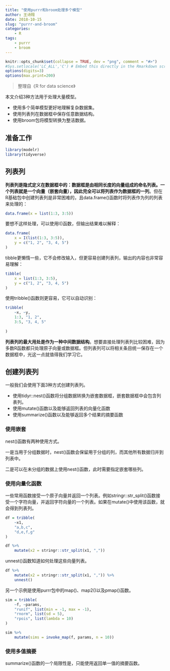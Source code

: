 ```yaml
---
title: "使用purrr和broom处理多个模型"
author: 王诗翔
date: 2018-10-15
slug: "purrr-and-broom"
categories: 
    - R
tags:
    - purrr
    - broom
---
```



```r
knitr::opts_chunk$set(collapse = TRUE, dev = "png", comment = "#>")
#Sys.setlocale('LC_ALL','C') # Embed this directly in the Rmarkdown script that contains the Chinese character comment
options(digits=3)
options(max.print=200)
```

> 整理自《R for data science》

本文介绍3种方法用于处理大量模型。

* 使用多个简单模型更好地理解复杂数据集。
* 使用列表列在数据框中保存任意数据结构。
* 使用broom包将模型转换为整洁数据。


## 准备工作

```r
library(modelr)
library(tidyverse)
```

## 列表列

**列表列是隐式定义在数据框中的：数据框是由相同长度的向量组成的命名列表。一个列表就是一个向量（嵌套向量），因此完全可以将列表作为数据框的一列**。但在R基础包中创建列表列是非常困难的，且data.frame()函数时将列表作为列的列表来处理的：

```r
data.frame(x = list(1:3, 3:5))
```

要想不这样处理，可以使用I()函数，但输出结果难以解释：

```r
data.frame(
    x = I(list(1:3, 3:5)),
    y = c("1, 2", "3, 4, 5")
)
```

tibble更懒惰一些，它不会修改输入，但更容易创建列表列，输出的内容也非常容易理解：

```r
tibble(
    x = list(1:3, 3:5),
    y = c("1, 2", "3, 4, 5")
)
```

使用tribble()函数则更容易，它可以自动识别：

```r
tribble(
    ~x, ~y,
    1:3, "1, 2",
    3:5, "3, 4, 5"
    
)
```

**列表列的最大用处是作为一种中间数据结构**。想要直接处理列表列比较困难，因为多数R函数都只处理原子向量或数据框。但列表列可以将相关条目统一保存在一个数据框中，光这一点就值得我们学习它。

## 创建列表列

一般我们会使用下面3种方式创建列表列。

* 使用tidyr::nest()函数将分组数据转换为嵌套数据框，嵌套数据框中会包含列表列。
* 使用mutate()函数以及能够返回列表的向量化函数
* 使用summarize()函数以及能够返回多个结果的摘要函数

### 使用嵌套

nest()函数有两种使用方式。

一是当用于分组数据时，nest()函数会保留用于分组的列，而其他所有数据归并到列表中。

二是可以在未分组的数据上使用nest()函数，此时需要指定嵌套哪些列。

### 使用向量化函数

一些常用函数接受一个原子向量并返回一个列表。例如stringr::str_split()函数接受一个字符向量，并返回字符向量的一个列表。如果在mutate()中使用该函数，就会得到列表列。

```r
df = tribble(
    ~x1,
    "a,b,c",
    "d,e,f,g"
)

df %>% 
    mutate(x2 = stringr::str_split(x1, ","))
```

unnest()函数知道如何处理这些向量列表。

```r
df %>% 
    mutate(x2 = stringr::str_split(x1, ",")) %>% 
    unnest()
```

另一个示例是使用purrr包中的map()、map2()以及pmap()函数。

```r
sim = tribble(
    ~f, ~params,
    "runif", list(min = -1, max = -1),
    "rnorm", list(sd = 5),
    "rpois", list(lambda = 10)
)

sim %>% 
    mutate(sims = invoke_map(f, params, n = 10))
```

### 使用多值摘要

summarize()函数的一个局限性是，只能使用返回单一值的摘要函数。